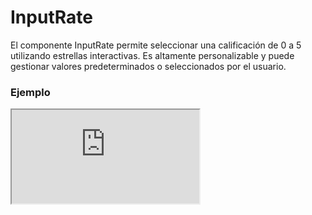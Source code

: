 # InputRate

El componente InputRate permite seleccionar una calificación de 0 a 5 utilizando estrellas interactivas. Es altamente personalizable y puede gestionar valores predeterminados o seleccionados por el usuario.


### Ejemplo

<Iframe minHeightIframe="30dvh" src="https://fenextjs-component-storybook.vercel.app/iframe.html?args=&id=input-inputrate--index&viewMode=story" />

### Importación

Para importar el componente InputRate, se puede hacer desde fenextjs

```tsx copy
import { InputRate } from "fenextjs";
```

### Parámetros

| Parámetro | Tipo | Requerido | Default | Descripcion |
| --------- | ---- | --------- | ------- | ----------- |
| value | number | no | undefined | Valor actual de la calificación. Se espera un número entre 0 y 5. |
| defaultValue | number | no | 0 | Valor predeterminado de la calificación cuando no se proporciona 'value'. |
| className | string | no | '' | Clase CSS para personalizar el contenedor principal del componente. |
| classNameContentStar | string | no | '' | Clase CSS para personalizar el contenedor de las estrellas. |
| classNameStar | string | no | '' | Clase CSS para personalizar las estrellas. |
| classNameStarActive | string | no | '' | Clase CSS para personalizar las estrellas activas (calificadas). |
| classNameNumber | string | no | '' | Clase CSS para personalizar la visualización del número de calificación. |
| onChange | (star: number) =\> void | no | undefined | Función que se ejecuta cuando cambia la calificación seleccionada. |

### Storybook

Para ver el storybook del componente lo puede hacer con este [link](https://fenextjs-component-storybook.vercel.app/?path=/story/input-inputrate--index)

### Usos

- Calificación básica

```tsx copy
<InputRate />
```

- Calificación con valor predeterminado

```tsx copy
<InputRate defaultValue={3} />
```

- Calificación con valor controlado

```tsx copy
<InputRate value={4} onChange={(value) => console.log(value)} />
```

- Calificación con personalización de clases

```tsx copy
<InputRate className="custom-class" classNameStar="custom-star" />
```

